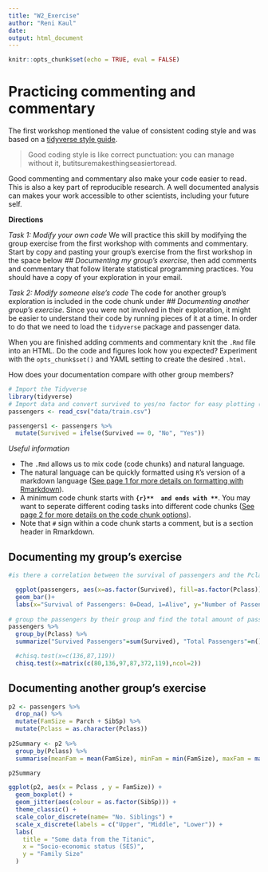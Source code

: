 ---
title: "W2_Exercise"
author: "Reni Kaul"
date: 
output: html_document
---

```{r setup, include=FALSE}
knitr::opts_chunk$set(echo = TRUE, eval = FALSE)
```

# Practicing commenting and commentary

The first workshop mentioned the value of consistent coding style and was based on a [tidyverse style guide](http://style.tidyverse.org/index.html). 

> Good coding style is like correct punctuation: you can manage without it, butitsuremakesthingseasiertoread.

Good commenting and commentary also make your code easier to read. This is also a key part of reproducible research. A well documented analysis can makes your work accessible to other scientists, including your future self. 

**Directions**

*Task 1: Modify your own code* 
We will practice this skill by modifying the group exercise from the first workshop with comments and commentary. Start by copy and pasting your group's exercise from the first workshop in the space below *## Documenting my group's exercise*, then add comments and commentary that follow literate statistical programming practices. You should have a copy of your exploration in your email. 

*Task 2: Modify someone else's code*
The code for another group's exploration is included in the code chunk under *## Documenting another group's exercise*. Since you were not involved in their exploration, it might be easier to understand their code by running pieces of it at a time. In order to do that we need to load the `tidyverse` package and passenger data. 

When you are finished adding comments and commentary knit the `.Rmd` file into an HTML. Do the code and figures look how you expected? Experiment with the `opts_chunk$set()` and YAML setting to create the desired `.html`.

How does your documentation compare with other group members? 

```{r load passenger1 data, warning = FALSE, message = FALSE, tidy = TRUE}
# Import the Tidyverse
library(tidyverse)
# Import data and convert survived to yes/no factor for easy plotting (passengers1).  
passengers <- read_csv("data/train.csv")

passengers1 <- passengers %>% 
  mutate(Survived = ifelse(Survived == 0, "No", "Yes"))
```

*Useful information* 

* The `.Rmd` allows us to mix code (code chunks) and natural language. 
* The natural language can be quickly formatted using `R`'s version of a markdown language ([See page 1 for more details on formatting with Rmarkdown](https://www.rstudio.com/wp-content/uploads/2015/03/rmarkdown-reference.pdf)). 
* A minimum code chunk starts with  **```{r}**  and ends with **```**. You may want to seperate different coding tasks into different code chunks ([See page 2 for more details on the code chunk options](https://www.rstudio.com/wp-content/uploads/2015/03/rmarkdown-reference.pdf)). 
* Note that `#` sign within a code chunk starts a comment, but is a section header in Rmarkdown. 

## Documenting my group's exercise


```{r my groups exercise}
#is there a correlation between the survival of passengers and the Pclass they were in?

  ggplot(passengers, aes(x=as.factor(Survived), fill=as.factor(Pclass))) +
  geom_bar()+
  labs(x="Survival of Passengers: 0=Dead, 1=Alive", y="Number of Passengers", fill="Passenger Class Value", title="Correltion between Passenger Class Value and Survival of Passengers")
  
# group the passengers by their group and find the total amount of passengers survived over the total amount of passengers
passengers %>% 
  group_by(Pclass) %>% 
  summarize("Survived Passengers"=sum(Survived), "Total Passengers"=n())

  #chisq.test(x=c(136,87,119))
  chisq.test(x=matrix(c(80,136,97,87,372,119),ncol=2))
```


## Documenting another group's exercise


```{r another groups exercise}

p2 <- passengers %>%
  drop_na() %>%
  mutate(FamSize = Parch + SibSp) %>%
  mutate(Pclass = as.character(Pclass))
  
p2Summary <- p2 %>%
  group_by(Pclass) %>%
  summarise(meanFam = mean(FamSize), minFam = min(FamSize), maxFam = max(FamSize))  

p2Summary

ggplot(p2, aes(x = Pclass , y = FamSize)) +
  geom_boxplot() +
  geom_jitter(aes(colour = as.factor(SibSp))) +
  theme_classic() +
  scale_color_discrete(name= "No. Siblings") +
  scale_x_discrete(labels = c("Upper", "Middle", "Lower")) +
  labs(
    title = "Some data from the Titanic", 
    x = "Socio-economic status (SES)",
    y = "Family Size"
  )
    

```

